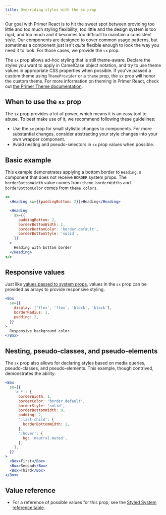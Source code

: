 ```yaml
---
title: Overriding styles with the sx prop
---
```


Our goal with Primer React is to hit the sweet spot between providing too little and too much styling flexibility; too little and the design system is too rigid, and too much and it becomes too difficult to maintain a consistent style. Our components are designed to cover common usage patterns, but sometimes a component just isn't _quite_ flexible enough to look the way you need it to look. For those cases, we provide the `sx` prop.

The `sx` prop allows ad-hoc styling that is still theme-aware. Declare the styles you want to apply in CamelCase object notation, and try to use theme values in appropriate CSS properties when possible. If you've passed a custom theme using `ThemeProvider` or a `theme` prop, the `sx` prop will honor the custom theme. For more information on theming in Primer React, check out [the Primer Theme documentation](/primer-theme).

## When to use the `sx` prop

The `sx` prop provides a lot of power, which means it is an easy tool to abuse. To best make use of it, we recommend following these guidelines:

- Use the `sx` prop for small stylistic changes to components. For more substantial changes, consider abstracting your style changes into your own wrapper component.
- Avoid nesting and pseudo-selectors in `sx` prop values when possible.

## Basic example

This example demonstrates applying a bottom border to `Heading`, a component that does not receive `BORDER` system props. The `borderBottomWidth` value comes from `theme.borderWidths` and `borderBottomColor` comes from `theme.colors`.

```jsx live
<>
  <Heading sx={{paddingBottom: 2}}>Heading</Heading>

  <Heading
    sx={{
      paddingBottom: 2,
      borderBottomWidth: 1,
      borderBottomColor: 'border.default',
      borderBottomStyle: 'solid',
    }}
  >
    Heading with bottom border
  </Heading>
</>
```

## Responsive values

Just like [values passed to system props](https://styled-system.com/responsive-styles), values in the `sx` prop can be provided as arrays to provide responsive styling.

```jsx live
<Box
  sx={{
    display: ['flex', 'flex', 'block', 'block'],
    borderRadius: 2,
    padding: 2,
  }}
>
  Responsive background color
</Box>
```

## Nesting, pseudo-classes, and pseudo-elements

The `sx` prop also allows for declaring styles based on media queries, pseudo-classes, and pseudo-elements. This example, though contrived, demonstrates the ability:

```jsx live
<Box
  sx={{
    '> *': {
      borderWidth: 1,
      borderColor: 'border.default',
      borderStyle: 'solid',
      borderBottomWidth: 0,
      padding: 2,
      ':last-child': {
        borderBottomWidth: 1,
      },
      ':hover': {
        bg: 'neutral.muted',
      },
    },
  }}
>
  <Box>First</Box>
  <Box>Second</Box>
  <Box>Third</Box>
</Box>
```

## Value reference

- For a reference of possible values for this prop, see the [Styled System reference table](https://github.com/styled-system/styled-system/blob/master/docs/table.md).
